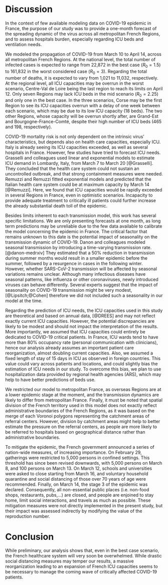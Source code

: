 # Discussion
In the context of few available modeling data on COVID-19 epidemic in France, the purpose of our study was to provide a one-month forecast of the spreading dynamic of the virus across all metropolitan French Regions, and to assess hospitals burden, especially regarding ICU beds and ventilation needs.

We modeled the propagation of COVID-19 from March 10 to April 14, across all metropolitan French Regions. At the national level, the total number of infected cases is expected to range from 22,872 in the best case ($R_0=1.5$) to 161,832 in the worst considered case ($R_0=3$). Regarding the total number of deaths, it is expected to vary from 1,021 to 11,032, respectively. At the regional level, all ICU capacities may be overrun in the worst scenario, Centre-Val de Loire being the last region to reach its limits on April 12. Only seven Regions may lack ICU beds in the mid scenario ($R_0=2.25$) and only one in the best case. In the three scenarios, Corse may be the first Region to see its ICU capacities overrun with a delay of one week between each scenario, which may be due to its low ICU capacity (18 beds). The two other Regions, whose capacity will be overrun shortly after, are Grand-Est and Bourgogne-France-Comté, despite their high number of ICU beds (465 and 198, respectively).

COVID-19 mortality risk is not only dependent on the intrinsic virus' characteristics, but depends also on health care capacities, especially ICU. Italy is already seeing its ICU capacities exceeded, as well as several hospitals in France. However, few studies have tried to forecast ICU needs. Grasselli and colleagues used linear and exponential models to estimate ICU demand in Lombardy, Italy, from March 7 to March 20 [@Grasselli]. They concluded that the health care system could not sustain an uncontrolled outbreak, and that strong containment measures were needed. Remuzzi and Remuzzi fitted exponential models and predicted that the Italian health care system could be at maximum capacity by March 14 [@Remuzzi]. Here, we found that ICU capacities would be rapidly exceeded in several Regions in France, even in optimistic scenarios. Incapacity to provide adequate treatment to critically ill patients could further increase the already substantial death toll of the epidemic.

Besides limits inherent to each transmission model, this work has several specific limitations. We are only presenting forecasts at one month, as long term predictions may be unreliable due to the few data available to calibrate the model concerning the epidemic in France. The critical factor that remains unknown to this date is the potential impact of seasonality on the transmission dynamic of COVID-19. Danon and colleagues modeled seasonal transmission by introducing a time-varying transmission rate. [@danon-medrxiv] They estimated that a 50% reduction in transmission during summer months would result in a smaller epidemic before the summer, followed by a resurgence in cases in the following winter. However, whether SARS-CoV-2 transmission will be affected by seasonal variations remains unclear. Although many infectious diseases have seasonal patterns, like influenza or other coronaviruses, newly introduced viruses can behave differently. Several experts suggest that the impact of seasonality on COVID-19 transmission might be very modest, [@Lipsitch;@Cohen] therefore we did not included such a seasonality in our model at the time. 

Regarding the prediction of ICU needs, the ICU capacities used in this study are theoretical and based on annual data, [@DREES] and may not reflect exactly current ICU capacities. However, the potential discrepancies are likely to be modest and should not impact the interpretation of the results. More importantly, we assumed that ICU capacities could entirely be dedicated to COVID-19 critical patients. In France, ICU wards tend to have more than 80% occupancy rate (personal communication with clinicians), hence our analysis already assumes an important patient care reorganization, almost doubling current capacities. Also, we assumed a fixed length of stay of 15 days in ICU as observed in foreign countries. This value could vary across patients and locations, and could slightly bias the estimation of ICU needs in our study. To overcome this bias, we plan to use hospitalization data provided by regional health agencies (ARS), which may help to have better predictions of beds use.

We restricted our model to metropolitan France, as overseas Regions are at a lower epidemic stage at the moment, and the transmission dynamics are likely to differ from metropolitan France. Finally, it must be noted that spatial division of the French territory used in this model does not exactly reflect administrative boundaries of the French Regions, as it was based on the merge of each Voronoi polygons representing the catchment areas of referral centers. However, division by catchment areas might help to better estimate the pressure on the referral centers, as people are more likely to be referred to hospitals based on geographical distance rather than administrative boundaries.

To mitigate the epidemic, the French government announced a series of nation-wide measures, of increasing importance. On February 29, gatherings were restricted to 5,000 persons in confined settings. This threshold has since been revised downwards, with 5,000 persons on March 8, and 100 persons on March 13. On March 12, schools and universities were asked to close starting from March 16, and voluntary household quarantine and social distancing of those over 70 years of age were recommended. Finally, on March 14, the stage 3 of the epidemic was declared. Consequently, all non-essential public places (i.e. non-food shops, restaurants, pubs,...) are closed, and people are enjoined to stay home, limit social interactions, and travels as much as possible. These mitigation measures were not directly implemented in the present study, but their impact was assessed indirectly by modifying the value of the reproduction number. 

# Conclusion

While preliminary, our analysis shows that, even in the best case scenario, the French healthcare system will very soon be overwhelmed. While drastic social distancing measures may temper our results, a massive reorganization leading to an expansion of French ICU capacities seems to be necessary to manage the coming wave of critically affected COVID-19 patients.
